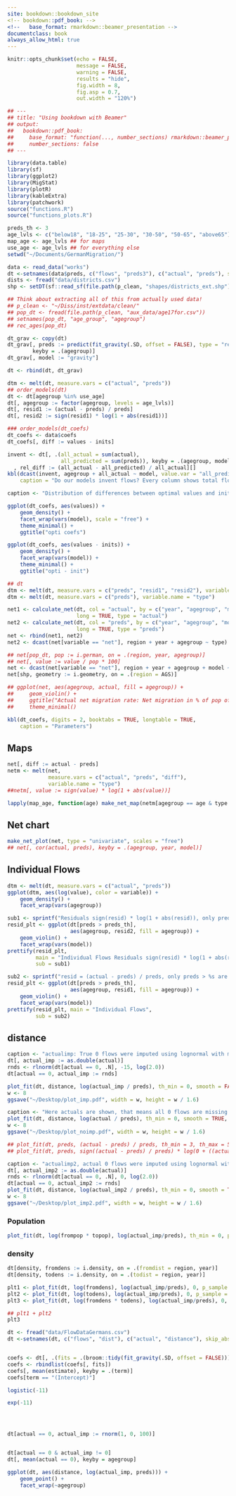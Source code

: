 ```yaml
---
site: bookdown::bookdown_site
<!-- bookdown::pdf_book: -->
<!--   base_format: rmarkdown::beamer_presentation -->
documentclass: book
always_allow_html: true
---
```


```r

knitr::opts_chunk$set(echo = FALSE,
                      message = FALSE,
                      warning = FALSE,
                      results = "hide",
                      fig.width = 8,
                      fig.asp = 0.7,
                      out.width = "120%")

## ---
## title: "Using bookdown with Beamer"
## output:
##   bookdown::pdf_book:
##     base_format: "function(..., number_sections) rmarkdown::beamer_presentation(...)"
##     number_sections: false
## ---

```

```r

library(data.table)
library(sf)
library(ggplot2)
library(MigStat)
library(plotR)
library(kableExtra)
library(patchwork)
source("functions.R")
source("functions_plots.R")

```

```r

preds_th <- 3
age_lvls <- c("below18", "18-25", "25-30", "30-50", "50-65", "above65")
map_age <- age_lvls ## for maps
use_age <- age_lvls ## for everything else
setwd("~/Documents/GermanMigration/")

data <- read_data("works")
dt <-setnames(data$preds, c("flows", "preds3"), c("actual", "preds"), skip_absent = TRUE)
dists <- fread("data/districts.csv")
shp <- setDT(sf::read_sf(file.path(p_clean, "shapes/districts_ext.shp")))

## Think about extracting all of this from actually used data!
## p_clean <- "~/Diss/inst/extdata/clean/"
## pop_dt <- fread(file.path(p_clean, "aux_data/age17for.csv"))
## setnames(pop_dt, "age_group", "agegroup")
## rec_ages(pop_dt)

```

```r

dt_grav <- copy(dt)
dt_grav[, preds := predict(fit_gravity(.SD, offset = FALSE), type = "response"),
        keyby = .(agegroup)]
dt_grav[, model := "gravity"]

dt <- rbind(dt, dt_grav)

```

```r

dtm <- melt(dt, measure.vars = c("actual", "preds"))
## order_models(dt)
dt <- dt[agegroup %in% use_age]
dt[, agegroup := factor(agegroup, levels = age_lvls)]
dt[, resid1 := (actual - preds) / preds]
dt[, resid2 := sign(resid1) * log(1 + abs(resid1))]

### order_models(dt_coefs)
dt_coefs <- data$coefs
dt_coefs[, diff := values - inits]

```

```r

invent <- dt[, .(all_actual = sum(actual),
                 all_predicted = sum(preds)), keyby = .(agegroup, model)][
  , rel_diff := (all_actual - all_predicted) / all_actual][]
kbl(dcast(invent, agegroup + all_actual ~ model, value.var = "all_predicted"),
    caption = "Do our models invent flows? Every column shows total flows: Observed and from two models")

```

```r

caption <- "Distribution of differences between optimal values and initial values."

ggplot(dt_coefs, aes(values)) +
    geom_density() +
    facet_wrap(vars(model), scale = "free") +
    theme_minimal() +
    ggtitle("opti coefs")

ggplot(dt_coefs, aes(values - inits)) +
    geom_density() +
    facet_wrap(vars(model)) +
    theme_minimal() +
    ggtitle("opti - init")

```

```r

## dt
dtm <- melt(dt, measure.vars = c("preds", "resid1", "resid2"), variable.name = "type")
dtm <- melt(dt, measure.vars = c("preds"), variable.name = "type")

net1 <- calculate_net(dt, col = "actual", by = c("year", "agegroup", "model"),
                      long = TRUE, type = "actual")
net2 <- calculate_net(dt, col = "preds", by = c("year", "agegroup", "model"),
                      long = TRUE, type = "preds")
net <- rbind(net1, net2)
net2 <- dcast(net[variable == "net"], region + year + agegroup ~ type)

## net[pop_dt, pop := i.german, on = .(region, year, agegroup)]
## net[, value := value / pop * 100]
net <- dcast(net[variable == "net"], region + year + agegroup + model ~ type, value.var = "value")
net[shp, geometry := i.geometry, on = .(region = AGS)]

## ggplot(net, aes(agegroup, actual, fill = agegroup)) +
##     geom_violin() +
##     ggtitle("Actual net migration rate: Net migration in % of pop of agegroup") +
##     theme_minimal()

```

```r

kbl(dt_coefs, digits = 2, booktabs = TRUE, longtable = TRUE,
    caption = "Parameters")

```

## Maps
```r

net[, diff := actual - preds]
netm <- melt(net,
             measure.vars = c("actual", "preds", "diff"),
             variable.name = "type")
##netm[, value := sign(value) * log(1 + abs(value))]

lapply(map_age, function(age) make_net_map(netm[agegroup == age & type %in% c("actual", "preds")]))

```

## Net chart
```r

make_net_plot(net, type = "univariate", scales = "free") 
## net[, cor(actual, preds), keyby = .(agegroup, year, model)]

```

## Individual Flows

```r

dtm <- melt(dt, measure.vars = c("actual", "preds"))
ggplot(dtm, aes(log(value), color = variable)) +
    geom_density() +
    facet_wrap(vars(agegroup))

```

```r

sub1 <- sprintf("Residuals sign(resid) * log(1 + abs(resid)), only preds > %s are shown", preds_th)
resid_plt <- ggplot(dt[preds > preds_th],
                    aes(agegroup, resid2, fill = agegroup)) +
    geom_violin() +
    facet_wrap(vars(model))
prettify(resid_plt,
         main = "Individual Flows Residuals sign(resid) * log(1 + abs(resid))",
         sub = sub1)

sub2 <- sprintf("resid = (actual - preds) / preds, only preds > %s are shown", preds_th)
resid_plt <- ggplot(dt[preds > preds_th],
                    aes(agegroup, resid1, fill = agegroup)) +
    geom_violin() +
    facet_wrap(vars(model))
prettify(resid_plt, main = "Individual Flows",
         sub = sub2)

```

## distance
```r

caption <- "actualimp: True 0 flows were imputed using lognormal with mean = -15"
dt[, actual_imp := as.double(actual)]
rnds <- rlnorm(dt[actual == 0, .N], -15, log(2.0))
dt[actual == 0, actual_imp := rnds]

plot_fit(dt, distance, log(actual_imp / preds), th_min = 0, smooth = FALSE, p_sample = 1)
w <- 8
ggsave("~/Desktop/plot_imp.pdf", width = w, height = w / 1.6)

```

```r

caption <- "Here actuals are shown, that means all 0 flows are missing."
plot_fit(dt, distance, log(actual / preds), th_min = 0, smooth = TRUE, p_sample = 1)
w <- 8
ggsave("~/Desktop/plot_noimp.pdf", width = w, height = w / 1.6)

## plot_fit(dt, preds, (actual - preds) / preds, th_min = 3, th_max = 50, p_sample = 1, smooth = FALSE) 
## plot_fit(dt, preds, sign((actual - preds) / preds) * log(0 + ((actual - preds) / preds)) , 1, 50, p_sample = 1, smooth = FALSE)

```

```r

caption <- "actualimp2, actual 0 flows were imputed using lognormal with mean 0."
dt[, actual_imp2 := as.double(actual)]
rnds <- rlnorm(dt[actual == 0, .N], 0, log(2.0))
dt[actual == 0, actual_imp2 := rnds]
plot_fit(dt, distance, log(actual_imp2 / preds), th_min = 0, smooth = TRUE, p_sample = 1)
w <- 8
ggsave("~/Desktop/plot_imp2.pdf", width = w, height = w / 1.6)

```

### Population

```r

plot_fit(dt, log(frompop * topop), log(actual_imp/preds), th_min = 0, p_sample = 1, smooth = FALSE)

```

### density
```r

dt[density, fromdens := i.density, on = .(fromdist = region, year)]
dt[density, todens := i.density, on = .(todist = region, year)]

plt1 <- plot_fit(dt, log(fromdens), log(actual_imp/preds), 0, p_sample = 1, smooth = FALSE)
plt2 <- plot_fit(dt, log(todens), log(actual_imp/preds), 0, p_sample = 1, smooth = FALSE)
plt3 <- plot_fit(dt, log(fromdens * todens), log(actual_imp/preds), 0, p_sample = 1, smooth = FALSE)

## plt1 + plt2
plt3

```

```r


dt <- fread("data/FlowDataGermans.csv")
dt <-setnames(dt, c("flows", "dist"), c("actual", "distance"), skip_absent = TRUE)


coefs <- dt[, .(fits = .(broom::tidy(fit_gravity(.SD, offset = FALSE)))), keyby = agegroup]
coefs <- rbindlist(coefs[, fits])
coefs[, mean(estimate), keyby = .(term)]
coefs[term == "(Intercept)"]

logistic(-11)

exp(-11)




dt[actual == 0, actual_imp := rnorm(1, 0, 100)]


dt[actual == 0 & actual_imp != 0]
dt[, mean(actual == 0), keyby = agegroup]

ggplot(dt, aes(distance, log(actual_imp, preds))) +
    geom_point() +
    facet_wrap(~agegroup)

```
